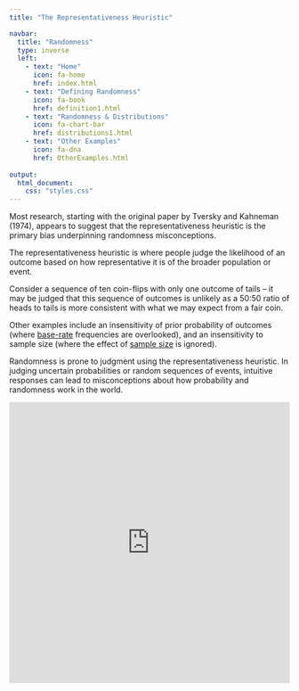 ```yaml
---
title: "The Representativeness Heuristic"

navbar:
  title: "Randomness"
  type: inverse
  left:
    - text: "Home"
      icon: fa-home
      href: index.html
    - text: "Defining Randomness"
      icon: fa-book
      href: definition1.html
    - text: "Randomness & Distributions"
      icon: fa-chart-bar
      href: distributions1.html
    - text: "Other Examples"
      icon: fa-dna
      href: OtherExamples.html
      
output:
  html_document:
    css: "styles.css"
---
```

Most research, starting with the original paper by Tversky and Kahneman (1974), appears to suggest that the representativeness heuristic is the primary bias underpinning randomness misconceptions. 

The representativeness heuristic is where people judge the likelihood of an outcome based on how representative it is of the broader population or event. 

Consider a sequence of ten coin-flips with only one outcome of tails – it may be judged that this sequence of outcomes is unlikely as a 50:50 ratio of heads to tails is more consistent with what we may expect from a fair coin. 

Other examples include an insensitivity of prior probability of outcomes (where <a href = "https://thedecisionlab.com/biases/base-rate-fallacy/" target = "blank">base-rate</a> frequencies are overlooked), and an insensitivity to sample size (where the effect of <a href = https://fs.blog/2013/05/mental-model-bias-from-insensitivity-to-sample-size/ target = "blank">sample size</a> is ignored).

Randomness is prone to judgment using the representativeness heuristic. In judging uncertain probabilities or random sequences of events, intuitive responses can lead to misconceptions about how probability and randomness work in the world.

<div class="interact_responsive_padding" style="padding:100% 0 0 0;position:relative;margin-bottom:5px;"><div class="interact_responsive_wrapper" style="height:100%;left:0;position:absolute;top:0;width:100%;"><iframe id="interactApp60a2f7ea7e99a30017369ce9" width="100%" height="100%" style="border:none;max-width:100%;margin:0;" allowTransparency="true" frameborder="0" src="https://quiz.tryinteract.com/#/60a2f7ea7e99a30017369ce9/q/1?method=iframe&mobile=1"></iframe></div></div>
